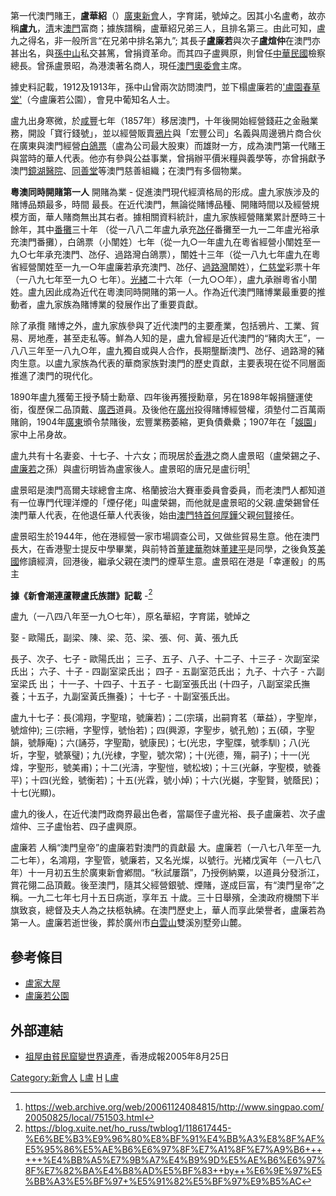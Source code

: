 第一代澳門賭王，'''盧華紹'''（{{bd|1848年|11月10日|1907年|12月15日|catIdx=L盧}}）[[廣東|廣東]][[新會|新會]]人，字育諾，號焯之。因其小名盧耇，故亦稱'''盧九'''，[[清朝|清]]末[[澳門|澳門]]富商；據族譜稱，盧華紹兄弟三人，且排名第三。由此可知，盧九之得名，非一般所言“在兄弟中排名第九”;
其長子'''盧廉若'''與次子'''盧煊仲'''在澳門亦甚出名，與[[孫中山|孫中山]]私交甚篤，曾捐資革命。而其四子盧興原，則曾任[[中華民國|中華民國]]檢察總長。曾孫盧景昭，為港澳著名商人，現任[[澳門奧委會|澳門奧委會]]主席。

據史料記載，1912及1913年，孫中山曾兩次訪問澳門，並下榻盧廉若的[[:盧廉若公園|'盧園春草堂']]（今盧廉若公園），會見中葡知名人士。

盧九出身寒微，於[[咸豐|咸豐]]七年（1857年）移居澳門，十年後開始經營錢莊之金融業務，開設「寶行錢號」，並以經營販賣[[鴉片|鴉片]]與「宏豐公司」名義與周邊鴉片商合伙在廣東與澳門經營[[白鴿票|白鴿票]]（盧為公司最大股東）而雄財一方，成為澳門第一代賭王與當時的華人代表。他亦有參與公益事業，曾捐辦平價米糧與義學等，亦曾捐獻予澳門[[鏡湖醫院|鏡湖醫院]]、[[同善堂|同善堂]]等澳門慈善組織；在澳門有多個物業。

'''粵澳同時開賭第一人'''
開賭為業 - 促進澳門現代經濟格局的形成。盧九家族涉及的賭博品類最多，時間 最長。在近代澳門，無論從賭博品種、開賭時間以及經營規模方面，華人賭商無出其右者。據相關資料統計，盧九家族經營賭業累計歷時三十餘年，其中[[番攤|番攤]]三十年 （從一八八二年盧九承充[[氹仔|氹仔]]番攤至一九一二年盧光裕承充澳門番攤），白鴿票（小闈姓）七年（從一九○一年盧九在粵省經營小闈姓至一九○七年承充澳門、氹仔、過路灣白鴿票），闈姓十三年（從一八九七年盧九在粵省經營闈姓至一九一○年盧廉若承充澳門、氹仔、[[路環|過路灣]]闈姓），[[仁慈堂|仁慈堂]]彩票十年（一八九七年至一九○ 七年）。[[光緖|光緖]]二十六年（一九○○年），盧九承辦粵省小闈姓。盧九因此成為近代在粵澳同時開賭的第一人。作為近代澳門賭博業最重要的推動者，盧九家族為賭博業的發展作出了重要貢獻。

除了承攬 賭博之外，盧九家族參與了近代澳門的主要產業，包括鴉片、工業、貿易、房地產，甚至走私等。鮮為人知的是，盧九曾經是近代澳門的“豬肉大王”，一八八三年至一八九○年，盧九獨自或與人合作，長期壟斷澳門、氹仔、過路灣的豬肉生意。以盧九家族為代表的華商家族對澳門的歷史貢獻，主要表現在從不同層面推進了澳門的現代化。

1890年盧九獲葡王授予騎士勳章、四年後再獲授{{lang|pt|Vila Viçosa}}勳章，另在1898年報捐鹽運使銜，復歷保二品頂戴、[[廣西|廣西]]道員。及後他在[[廣州|廣州]]投得賭博經營權，須墊付二百萬兩賭餉，1904年[[廣東|廣東]]頒令禁賭後，宏豐業務萎縮，更負債纍纍；1907年在「[[娛園|娛園]]」家中上吊身故。

盧九共有十名妻妾、十七子、十六女；而現居於[[香港|香港]]之商人盧景昭（盧榮錫之子、[[盧廉若|盧廉若]]之孫）與盧衍明皆為盧家後人。盧景昭的唐兄是盧衍明<ref>https://web.archive.org/web/20061124084815/http://www.singpao.com/20050825/local/751503.html</ref>

盧景昭是澳門高爾夫球總會主席、格蘭披治大賽車委員會委員，而老澳門人都知道有一位專門代理洋煙的「煙仔佬」叫盧榮錫，而他就是盧景昭的父親.盧榮錫曾任澳門華人代表，在他退任華人代表後，始由[[澳門特首|澳門特首]][[何厚鏵|何厚鏵]]父親[[何賢|何賢]]接任。

盧景昭生於1944年，他在港經營一家市場調查公司，又做些貿易生意。他在澳門長大，在香港聖士提反中學畢業，與前特首[[董建華|董建華]]胞妹[[董建平|董建平]]是同學，之後負笈[[美國|美國]]修讀經濟，回港後，繼承父親在澳門的煙草生意。盧景昭在港是「幸運骰」的馬主

'''據《新會潮連蘆鞭盧氏族譜》記載''' -<ref>https://blog.xuite.net/ho_russ/twblog1/118617445-%E6%BE%B3%E9%96%80%E8%BF%91%E4%BB%A3%E8%8F%AF%E5%95%86%E5%AE%B6%E6%97%8F%E7%A1%8F%E7%A9%B6++++++%E4%BB%A5%E7%9B%A7%E4%B9%9D%E5%AE%B6%E6%97%8F%E7%82%BA%E4%B8%AD%E5%BF%83++by++%E6%9E%97%E5%BB%A3%E5%BF%97+%E5%91%82%E5%BF%97%E9%B5%AC</ref>

盧九（一八四八年至一九○七年），原名華紹，字育諾，號焯之

娶 - 歐陽氏，副梁、陳、梁、范、梁、張、何、黃、張九氏

長子、次子、七子 - 歐陽氏出；
三子、五子、八子、十二子、十三子 - 次副室梁氏出；
六子、十子 - 四副室梁氏出；
四子 - 五副室范氏出；
九子、十六子 - 六副室梁氏 出；
十一子、十四子、十五子 - 七副室張氏出 (十四子，八副室梁氏撫養；十五子，九副室黃氏撫養)；
十七子 - 十副室張氏出。

盧九十七子：長(鴻翔，字聖琯，號廉若)；二(宗璜，出嗣育茗（華益），字聖岸，號煊仲); 三(宗縉，字聖惇，號怡若)；四(興源，字聖步，號孔勉)；五(碩，字聖韻，號靜庵)；六(誦芬，字聖勩，號康民)；七(光忠，字聖牒，號季馴)；八(光圻，字聖，號篆璧)；九(光棣，字聖，號次常)；十(光德，殤，嗣子)；十一(光煒，字聖形，號美甫)；十二(光濤，字聖愷，號松坡)；十三(光龢，字聖模，號養平)；十四(光銓，號衡若)；十五(光霖，號小焯)；十六(光樾，字聖賢，號蔭民)；十七(光顯)。

盧九的後人，在近代澳門政商界最出色者，當屬侄子盧光裕、長子盧廉若、次子盧煊仲、三子盧怡若、四子盧興原。

盧廉若
人稱“澳門皇帝”的盧廉若對澳門的貢獻最 大。盧廉若（一八七八年至一九二七年），名鴻翔，字聖管，號廉若，又名光燦，以號行。光緖戊寅年（一八七八年）十一月初五生於廣東新會鄕間。“秋試屢躓”，乃授例納粟，以道員分發浙江，賞花翎二品頂戴。後至澳門，隨其父經營銀號、煙賭，遂成巨富，有“澳門皇帝”之稱。一九二七年七月十五日病逝，享年五 十歲。三十日舉殯，全澳政府機關下半旗致哀，總督及夫人為之扶柩執紼。在澳門歷史上，華人而享此榮譽者，盧廉若為第一人。盧廉若逝世後，葬於廣州市[[白云山_(广州)|白雲山]]雙溪別墅旁山麓。

==參考條目==
*[[盧家大屋|盧家大屋]]
*[[盧廉若公園|盧廉若公園]]

==外部連結==
*[https://web.archive.org/web/20061124084815/http://www.singpao.com/20050825/local/751503.html 祖屋由貧民窟變世界遺產]，香港成報2005年8月25日

[[Category:新會人|Category:新會人]]
[[Category:澳門人|L盧]]
[[Category:盧姓|H]]
[[Category:博彩業企業家|L盧]]